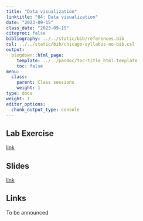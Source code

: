 ```yaml
---
title: "Data visualization"
linktitle: "04: Data visualization"
date: "2023-09-15"
class_date: "2023-09-15"
citeproc: false
bibliography: ../../static/bib/references.bib
csl: ../../static/bib/chicago-syllabus-no-bib.csl
output:
  blogdown::html_page:
    template: ../../pandoc/toc-title_html.template
    toc: false
menu:
  class:
    parent: Class sessions
    weight: 1
type: docs
weight: 1
editor_options: 
  chunk_output_type: console
---
```


## Lab Exercise

[link](/PM566/assignment/04-lab)

## Slides

[link](/PM566/slides/04-visualization/slides.html)

## Links

To be announced

